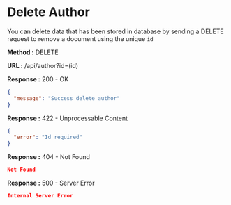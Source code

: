 
# Delete Author

You can delete data that has been stored in database by sending a DELETE request to remove a document using the unique `id`

**Method :** <Badge variant="danger">DELETE</Badge>

**URL :** <Badge variant="dark">/api/author?id=(id)</Badge>

**Response :** <BadgeOutline variant="success">200 - OK</BadgeOutline>

```json
{
  "message": "Success delete author"
}
```

**Response :** <BadgeOutline variant="info">422 - Unprocessable Content</BadgeOutline>

```json
{
  "error": "Id required"
}
```

**Response :** <BadgeOutline variant="warning">404 - Not Found</BadgeOutline>

```json
Not Found
```

**Response :** <BadgeOutline variant="danger">500 - Server Error</BadgeOutline>

```json
Internal Server Error
```
